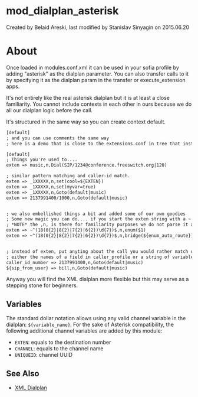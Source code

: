 
# mod_dialplan_asterisk 

 Created by  Belaid Areski, last modified by  Stanislav Sinyagin on 2015.06.20

# About

Once loaded in modules.conf.xml it can be used in your sofia profile by adding "asterisk" as the dialplan parameter. You can also transfer calls to it by specifying it as the dialplan param in the transfer or execute\_extension apps.

It's not entirely like the real asterisk dialplan but it is at least a close familiarity. You cannot include contexts in each other in ours because we do all our dialplan logic before the call.

It's structured in the same way so you can create context default.

```xml
[default]
; and you can use comments the same way
; here is a demo that is close to the extensions.conf in tree that installs by default

[default]
; Things you're used to....
exten => music,n,Dial(SIP/1234@conference.freeswitch.org|120)

; similar pattern matching and caller-id match.
exten => _1XXXXX,n,set(cool=${EXTEN})
exten => _1XXXXX,n,set(myvar=true)
exten => _1XXXXX,n,Goto(default|music)
exten => 2137991400/1000,n,Goto(default|music)


; we also embellished things a bit and added some of our own goodies
; Some new magic you can do.... if you start the exten string with a ~ it implies PCRE regex
; *NOTE* the ,n, is there for familiarity purposes we do not parse it anyway nor will we honor line numbers.
exten => ~^(18(0{2}|8{2}|7{2}|6{2})\d{7})$,n,enum($1)
exten => ~^(18(0{2}|8{2}|7{2}|6{2})\d{7})$,n,bridge(${enum_auto_route})  


; instead of exten, put anyting about the call you would rather match on.
; either the names of a field in caller_profile or a string of variables to expand.
caller_id_number => 2137991400,n,Goto(default|music)
${sip_from_user} => bill,n,Goto(default|music)
```

Anyway you will find the XML dialplan more flexible but this may serve as a stepping stone for beginners.

## Variables

The standard dollar notation allows using any valid channel variable in the dialplan: `${variable_name}`. For the sake of Asterisk compatibility, the following additional channel variables are added by this module:

* `EXTEN`: equals to the destination number
* `CHANNEL`: equals to the channel name
* `UNIQUEID`: channel UUID

## See Also

* [XML Dialplan](../Dialplan/XML-Dialplan/index.mdx#why)


